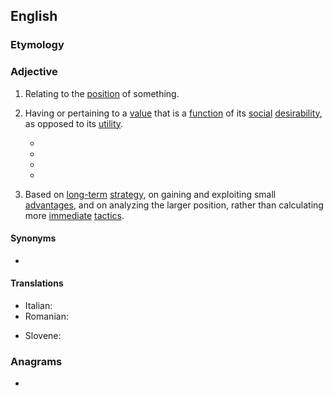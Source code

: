 ==English==

===Etymology===
{{suffix|en|position|al}}

===Adjective===
{{en-adj|-}}

# Relating to the [[position]] of something.
# {{rfv-sense|en}} {{lb|en|economics}} Having or pertaining to a [[value]] that is a [[function]] of its [[social]] [[desirability]], as opposed to its [[utility]].
#* {{quote-book|en|year=1998 |title=The Politics and Economics of Power |author=Samuel Bowles, ‎Maurizio Franzini, ‎Ugo Pagano |page=61 |ISBN=|passage=Of course, this ex post problem may have a negative feedback on the ex ante desirability of having market transactions for '''positional''' goods.}}
#* {{quote-book|en|year=2013 |title=Against Utility-Based Economics: On a Life-Based Approach |author=Anastasios S. Korkotsides |page=235 |ISBN=|passage=Since economics is about scarcity, its study must be based on '''positional''' conflict, as indicated by the behaviour of the nouveau riche, or of poor people, who proudly demonstrate their latest smartphones or plasma TV sets.}}
#* {{quote-book|en|year=2014 |title=The Oxford Companion to the Economics of China|author=Shenggen Fan, ‎Ravi Kanbur, ‎Shang-Jin Wei |page= |ISBN=|passage=Regarding saving and consumption, nonpositional and '''positional''' consumption are distinguished.}}
#* {{quote-book|en|year=2016 |title=Comparisons in Economic Thought|author=Stavros A. Drakopoulos |page=69 |ISBN=|passage=Max Weber was also aware of '''positional''' considerations when he defined social status as "an effective claim to social esteem in terms of positive or negative privileges" (Weber, 1922: 305).}}
# {{lb|en|chess}} Based on [[long-term]] [[strategy]], on gaining and exploiting small [[advantage]]s, and on analyzing the larger position, rather than calculating more [[immediate]] [[tactic]]s.

====Synonyms====
* {{l|en|locational}}

====Translations====
{{trans-top|positional}}
* Italian: {{t|it|posizionale}}
* Romanian: {{t+|ro|pozițional}}
{{trans-mid}}
* Slovene: {{t|sl|položájen}}
{{trans-bottom}}

===Anagrams===
* {{anagrams|en|a=aiilnoopst|isopointal|spoliation}}
